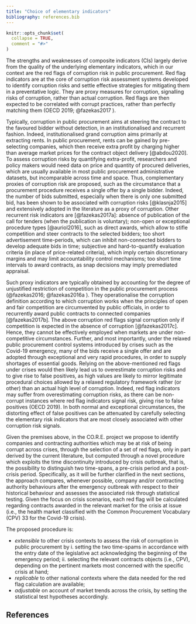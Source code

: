 ```yaml
---
title: "Choice of elementary indicators"
bibliography: references.bib
---
```


```r
knitr::opts_chunk$set(
  collapse = TRUE,
  comment = "#>"
)
```

The strengths and weaknesses of composite indicators (CIs) largely derive from the quality of the underlying elementary indicators, which in our context are the red flags of corruption risk in public procurement. Red flag indicators are at the core of corruption risk assessment systems developed to identify corruption risks and settle effective strategies for mitigating them in a preventative logic. They are proxy measures for corruption, signalling risks of corruption, rather than actual corruption. Red flags are then expected to be correlated with corrupt practices, rather than perfectly matching them (OECD 2019; @fazekas2017 ).

Typically, corruption in public procurement aims at steering the contract to the favoured bidder without detection, in an institutionalised and recurrent fashion. Indeed, institutionalised grand corruption aims primarily at extracting rents. In public procurement, rents can be gained by pre-selecting companies, which then receive extra profit by charging higher than average market prices for the contract object delivery [@abdou2020]. To assess corruption risks by quantifying extra-profit, researchers and policy makers would need data on price and quantity of procured deliveries, which are usually available in most public procurement administrative datasets, but incomparable across time and space. Thus, complementary proxies of corruption risk are proposed, such as the circumstance that a procurement procedure receives a single offer by a single bidder. Indeed, the number of bids submitted, especially when there is only one submitted bid, has been shown to be associated with corruption risks [@klasnja2015] and extensively adopted in the literature as a proxy of corruption. Other recurrent risk indicators are [@fazekas2017a]: absence of publication of the call for tenders (when the publication is voluntary); non-open or exceptional procedure types [@auriol2016], such as direct awards, which allow to stifle competition and steer contracts to the selected bidders; too short advertisement time-periods, which can inhibit non-connected bidders to develop adequate bids in time; subjective and hard-to-quantify evaluation criteria (in place of price-related criteria), which imply certain discretionary margins and may limit accountability control mechanisms; too short time intervals to award contracts, as snap decisions may imply premediated appraisal.

Such proxy indicators are typically obtained by accounting for the degree of unjustified restriction of competition in the public procurement process (@fazekas2016; @fazekas2016a ). They operationalise the corruption definition according to which corruption works when the principles of open and fair competition are circumvented by public officials, in order to recurrently award public contracts to connected companies [@fazekas2017b]. The above corruption red flags signal corruption only if competition is expected in the absence of corruption [@fazekas2017c]. Hence, they cannot be effectively employed when markets are under non-competitive circumstances. Further, and most importantly, under the relaxed public procurement control systems introduced by crises such as the Covid-19 emergency, many of the bids receive a single offer and are adopted through exceptional and very rapid procedures, in order to supply shortages of essential goods. Relying on the above-mentioned red flags under crises would then likely lead us to overestimate corruption risks and to give rise to false positives, as high values are likely to mirror legitimate procedural choices allowed by a relaxed regulatory framework rather (or other) than an actual high level of corruption. Indeed, red flag indicators may suffer from overestimating corruption risks, as there can be non-corrupt instances where red flag indicators signal risk, giving rise to false positives (OECD 2019). In both normal and exceptional circumstances, the distorting effect of false positives can be attenuated by carefully selecting the elementary risk indicators that are most closely associated with other corruption risk signals.

Given the premises above, in the CO.R.E. project we propose to identify companies and contracting authorities which may be at risk of being corrupt across crises, through the selection of a set of red flags, only in part derived by the current literature, but computed through a novel procedure which exploits the time discontinuity introduced by crisis outbreak, that is, the possibility to distinguish two time-spans, a pre-crisis period and a post-crisis period. Specifically, as it will be further clarified in the next sections, the approach compares, whenever possible, company and/or contracting authority behaviours after the emergency outbreak with respect to their historical behaviour and assesses the associated risk through statistical testing. Given the focus on crisis scenarios, each red flag will be calculated regarding contracts awarded in the relevant market for the crisis at issue (i.e., the health market classified with the Common Procurement Vocabulary (CPV) 33 for the Covid-19 crisis).

The proposed procedure is:

-   *extensible* to other crisis contexts to assess the risk of corruption in public procurement by i. setting the two time-spams in accordance with the entry date of the legislative act acknowledging the beginning of the emergency period; ii. selecting the relevant contracts objects (i.e., CPV), depending on the pertinent markets most concerned with the specific crisis at hand;
-   *replicable* to other national contexts where the data needed for the red flag calculation are available;
-   *adjustable* on account of market trends across the crisis, by setting the statistical test hypotheses accordingly.

## References
